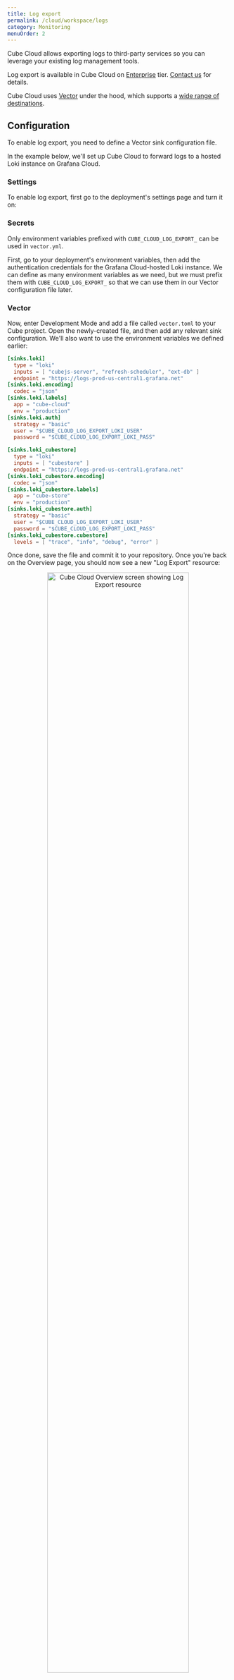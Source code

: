 ```yaml
---
title: Log export
permalink: /cloud/workspace/logs
category: Monitoring
menuOrder: 2
---
```


Cube Cloud allows exporting logs to third-party services so you can leverage your existing log management tools.

<SuccessBox>

Log export is available in Cube Cloud on [Enterprise](https://cube.dev/pricing) tier. [Contact us](https://cube.dev/contact) for details.

</SuccessBox>

Cube Cloud uses [Vector][vector]
under the hood, which supports a [wide range of
destinations][vector-docs-sinks].

## Configuration

To enable log export, you need to define a
Vector sink configuration file.

In the example below, we'll set up Cube Cloud to forward logs to a hosted Loki
instance on Grafana Cloud.

### Settings

To enable log export, first go to the deployment's settings page and turn it on:

<Screenshot
  alt="Cube Cloud Settings Screen showing Log Export toggle"
  src="https://ucarecdn.com/8f1d395a-3317-4107-97ce-e0b6ed238aff/"
/>

### Secrets

<WarningBox>

Only environment variables prefixed with `CUBE_CLOUD_LOG_EXPORT_` can be used in
`vector.yml`.

</WarningBox>

First, go to your deployment's environment variables, then add the
authentication credentials for the Grafana Cloud-hosted Loki instance. We can
define as many environment variables as we need, but we must prefix them with
`CUBE_CLOUD_LOG_EXPORT_` so that we can use them in our Vector configuration
file later.

<Screenshot
  alt="Cube Cloud Settings Screen showing Log Export environment variables"
  src="https://ucarecdn.com/2221cbed-fa8a-4ca9-be0b-9ceafcee9f37/"
/>

### Vector

Now, enter Development Mode and add a file called `vector.toml` to your Cube
project. Open the newly-created file, and then add any relevant sink
configuration. We'll also want to use the environment variables we defined
earlier:

```toml
[sinks.loki]
  type = "loki"
  inputs = [ "cubejs-server", "refresh-scheduler", "ext-db" ]
  endpoint = "https://logs-prod-us-central1.grafana.net"
[sinks.loki.encoding]
  codec = "json"
[sinks.loki.labels]
  app = "cube-cloud"
  env = "production"
[sinks.loki.auth]
  strategy = "basic"
  user = "$CUBE_CLOUD_LOG_EXPORT_LOKI_USER"
  password = "$CUBE_CLOUD_LOG_EXPORT_LOKI_PASS"

[sinks.loki_cubestore]
  type = "loki"
  inputs = [ "cubestore" ]
  endpoint = "https://logs-prod-us-central1.grafana.net"
[sinks.loki_cubestore.encoding]
  codec = "json"
[sinks.loki_cubestore.labels]
  app = "cube-store"
  env = "production"
[sinks.loki_cubestore.auth]
  strategy = "basic"
  user = "$CUBE_CLOUD_LOG_EXPORT_LOKI_USER"
  password = "$CUBE_CLOUD_LOG_EXPORT_LOKI_PASS"
[sinks.loki_cubestore.cubestore]
  levels = [ "trace", "info", "debug", "error" ]
```

Once done, save the file and commit it to your repository. Once you're back on
the Overview page, you should now see a new "Log Export" resource:

<div style="text-align: center">
  <img
    alt="Cube Cloud Overview screen showing Log Export resource"
    src="https://ucarecdn.com/468d4cda-0d26-4928-87f0-17df6185d9ce/"
    style="border: none"
    width="80%"
  />
</div>

## Notes

### Valid inputs

Valid values for `input` are

- `cubejs-server`
- `refresh-scheduler`
- `ext-db`
- `warmup-job`
- `cubestore`

## Cube Store

The `cubestore` input supports a `levels` property, which allows filtering logs
by type. Valid values are:

- `trace`
- `info`
- `debug`
- `error`

If `levels` is not specified, then only logs of type `info` and `error` will be
sent.

[vector]: https://vector.dev/
[vector-docs-sinks]: https://vector.dev/docs/reference/configuration/sinks/
